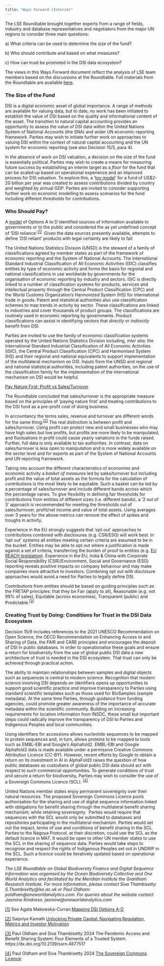```yaml
---
title: "Ways Forward (Interim)"
---
```


The LSE Roundtable brought together experts from a range of fields, industry and database representatives and negotiators from the major UN regions to consider three main questions:

a\) What criteria can be used to determine the size of the fund?

b\) Who should contribute and based on what measures?

c\) How can trust be promoted in the DSI data ecosystem?

The views in this Ways Forward document reflect the analysis of LSE team members based on the discussions at the Roundtable. Full materials from the Roundtable are available [here](https://oneworldanalytics.com/biodiversity-finance-dsi/presentations.html).

### **The Size of the Fund**

DSI is a digital economic asset of global importance. A range of methods are available for valuing data, but to date, no work has been initiated to establish the value of DSI based on the quality and informational content of the asset. The transition to natural capital accounting provides an opportunity to assess the value of DSI data within the United Nations System of National Accounts (the SNA) and wider UN economic reporting framework. Parties may wish to initiate further work on approaches to valuing DSI within the context of natural capital accounting and the UN system for economic reporting (see also Decision 15/5, para 4).

In the absence of work on DSI valuation, a decision on the size of the fund is essentially political. Parties may wish to create a means for measuring future success by establishing an interim target as a *floor* for the fund that can be scaled up based on operational experience and an improved process for DSI valuation. To explore this, a ‘[toy model](https://www.dropbox.com/scl/fi/571c4fm7s0a4lm8yil9bo/Kamath_TOY_MODEL_To_be_printed.xlsx?rlkey=4ppi09aipdx0xq4caeokn5ejv&st=yh4yd2im&dl=0)’ for a fund of US\$2-20 billion per year was created to assess contributions divided by country and weighted by annual GDP. Parties are invited to consider supporting further work on economic modelling to assess scenarios for the fund including different thresholds for contributions.

### **Who Should Pay?**

A [model](https://www.dropbox.com/scl/fi/12pytjixbvmawio869dwf/Makowska-Revenue-Model-Components-Table-PRINTED.pptx?rlkey=b8hxgviuu29gojol7bfgxzzlq&st=t0haqk1u&dl=0) of Options A to D identified sources of information available to governments or to the public and considered the as yet undefined concept of ‘DSI reliance’.^[\[1\]](#_ftn1)^  Given the data sources presently available, attempts to define ‘DSI reliant’ products with legal certainty are likely to fail.

The United Nations Statistics Division (UNSD) is the steward of a family of classifications agreed by member states as part of the framework of economic reporting and the System of National Accounts. The International Standard Industrial Classification of All Economic Activities (ISIC) classifies entities by type of economic activity and forms the basis for regional and national classifications in use worldwide by governments for the organisation of economic reporting by industry and sectors. ISIC is directly linked to a number of classification systems for products, services and intellectual property through the Central Product Classification (CPC) and the World Customs Organization’s Harmonized System (HS) for international trade in goods. Patent and statistical authorities also use classification schemes to map trends in activity by sector. These classifications are linked to industries and cover thousands of product groups. The classifications are routinely used in economic reporting by governments. Product classifications can assist in identifying sectors that *directly* or *indirectly* benefit from DSI.

Parties are invited to use the family of economic classification systems operated by the United Nations Statistics Division including, *inter alia*; the International Standard Industrial Classification of All Economic Activities (ISIC), the Central Product Classification (CPC) and Harmonised System (HS) and their regional and national equivalents to support implementation of the multilateral mechanism on DSI. Inputs from the UNSD and regional and national statistical authorities, including patent authorities, on the use of the classification family for the implementation of the international mechanism on DSI would be helpful.

[Pay Nature First: Profit vs Sales/Turnover]{.underline}

The Roundtable concluded that sales/turnover is the appropriate measure based on the principles of ‘paying nature first’ and treating contributions to the DSI fund as a pre-profit cost of doing business.

In accountancy the terms sales, revenue and turnover are different words for the same thing.^[\[2\]](#_ftn2)^ The real distinction is between profit and sales/turnover. Using profit can protect new and small businesses who may have high sales but low profits, but profits are more likely to be manipulated, and fluctuations in profit could cause yearly variations in the funds raised.  Further, full data is only available to tax authorities. In contrast, data on sales/turnover is less open to manipulation and is more widely available on the sector level and for exports as part of the System of National Accounts and UN reporting framework.

Taking into account the different characteristics of economies and economic activity a *basket of measures* led by sales/turnover but including profit and the value of total assets as the formula for the calculation of contributions is the most likely to be equitable. Such a basket can be led by a percentage of sales/turnover and include different bands across which the percentage varies. To give flexibility in defining fair thresholds for contributions from entities of different sizes (i.e. different bands), a ‘2 out of 3’ approach is recommended for meeting the thresholds out of sales/turnover, profit/net income and value of total assets. Using averages over 3 years for the above metrics can remove the effect of spikes and troughs in activity.

Experience in the EU strongly suggests that ‘opt out’ approaches to contributions combined with disclosures (e.g. CSR/ESG) will work best. In ‘opt out’ systems all entities meeting certain criteria are assumed to be in the bucket. Entities may be able to opt out where a justification is made against a set of criteria, transferring the burden of proof to entities (e.g. [EU REACH legislation](https://environment.ec.europa.eu/topics/chemicals/reach-regulation_en)). Experience in the EU, India & China with Corporate Social Responsibility (CSR)/Environment, Social and Governance (ESG) reporting reveals positive impacts on company behaviour and may make companies more attractive to investors. Combining opt out with disclosure approaches would avoid a need for Parties to legally define DSI. 

Contributions from entities should be based on guiding principles such as the FRETAP principles: that they be Fair (apply to all), Reasonable (e.g. not 99% of sales), Equitable (across economies), Transparent (public) and Predictable.^[\[3\]](#_ftn3)^

### **Creating Trust by Doing: Conditions for Trust in the DSI Data Ecosystem**

Decision 15/9 includes references to the 2021 UNESCO Recommendation on Open Science, the OECD Recommendation on Enhancing Access to and Sharing of Data, the FAIR and CARE principles and encourages the deposit of DSI in public databases. In order to operationalise these goals and ensure a return for biodiversity from the use of global public DSI data a new architecture of trust is needed in the DSI ecosystem. That trust can only be achieved through practical action.

The ability to maintain relationships between samples and digital objects such as sequences is central to modern science. Recognition that modern science involving DSI depends on identifiers opens up opportunities to support good scientific practice *and* improve transparency to Parties using standard scientific templates such as those used for BioSamples (sample metadata). At the same time Parties, through guidance from funding agencies, could promote greater awareness of the importance of accurate metadata within the scientific community. Building on increasing requirements for location information from INSDC, these small but important steps could radically improve the transparency of DSI to Parties and Indigenous Peoples and local communities.

Using identifiers for accessions allows nucleotide sequences to be mapped to protein sequences and, in turn, allows proteins to be mapped to tools such as EMBL-EBI and Google’s Alphafold2. EMBL-EBI and Google Alphafold2 data is made available under a permissive Creative Commons Attribution Licence (CC-BY). However, recent efforts by Google to obtain a return on its investment in AI in AlphaFold3 raises the question of how public databases as custodians of global public DSI data should act with respect to such commercial opportunities. To generate conditions of trust and secure a return for biodiversity, Parties may wish to consider the use of a Sovereign Commons Licence (SCL). ^[\[4\]](#_ftn4)^

United Nations member states enjoy permanent sovereignty over their natural resources. The proposed Sovereign Commons Licence pools authorisation for the sharing and use of digital sequence information linked with obligations for benefit sharing through the multilateral benefit sharing mechanism; while retaining sovereignty.  Parties would require that sequences with the SCL would only be submitted to databases and repositories participating in the multilateral mechanism. Parties would set out the impact, terms of use and conditions of benefit sharing in the SCL. Parties to the Nagoya Protocol, at their discretion, could use the SCL as the default licence in MAT. It would be open to other UN member states to use the SCL in the sharing of sequence data. Parties would take steps to recognise and respect the rights of Indigenous Peoples set out in UNDRIP in the SCL. Such a licence could be iteratively updated based on operational experience.

*The LSE Roundtable on Global Biodiversity Finance and Digital Sequence Information was organised by the Ocean Biodiversity Collective and One World Analytics and facilitated by the Meridian Institute the Grantham Research Institute. For more information, please contact Siva Thambisetty: S.Thambisetty@lse.ac.uk or Paul Oldham: poldham@oneworldanalytics.com. For queries about the website contact Jasmine Kindness: jasmine@oneworldanalytics.com*

[\[1\]](#_ftnref1) See Agata Makowska-Curran [Mapping DSI Options A-D](https://www.dropbox.com/scl/fi/1hrvbshoatptfi0widc5x/Makowska-Curran_DSI-Models.pptx?rlkey=8lrn2iu035d43sssr4sh0bqwi&st=q681dqfl&dl=0)

[\[2\]](#_ftnref2) Saipriya Kamath [Unlocking Private Capital: Navigating Regulation, Metrics and Investor Motivation](https://www.dropbox.com/scl/fi/m0radq2vc9apc2k1lscz7/Kamath_unlocking_private_capital.pptx?rlkey=i5kt0aji1k4etsl9v9es4vmqo&st=ew4m55xr&dl=0)

[\[3\]](#_ftnref3) Paul Oldham and Siva Thambisetty 2024 The Pandemic Access and Benefit Sharing System: Four Elements of a Trusted System. https://dx.doi.org/10.2139/ssrn.4877517

[\[4\]](#_ftnref4) Paul Oldham and Siva Thambisetty 2024 [The Sovereign Commons Licence](https://www.dropbox.com/scl/fi/bv46r6269o59lvj9nx2el/The-Sovereign-Commons-Licence.pdf?rlkey=rvmhwslxxn39iwwm8ijvzhu3l&st=2m7fwh4i&dl=0).
